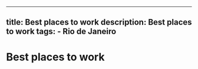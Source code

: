 ---
  title: Best places to work
  description: Best places to work
  tags:
    - Rio de Janeiro
  ---
  # Best places to work
  